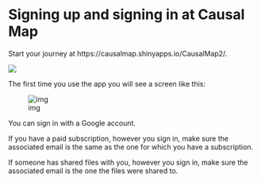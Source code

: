 # Signing up and signing in at Causal Map

Start your journey at https://causalmap.shinyapps.io/CausalMap2/.

![](https://vimeo.com/596519456)

The first time you use the app you will see a screen like this:



![img](_assets/https%3A%2F%2Fs3-us-west-2.amazonaws.com%2Fsecure.notion-static.com%2F67cbd52c-7392-4162-a464-0a41f63cb18d%2FUntitled.png)

You can sign in with a Google account.

If you have a paid subscription, however you sign in, make sure the associated email is the same as the one for which you have a subscription. 

If someone has shared files with you, however you sign in, make sure the associated email is the one the files were shared to. 

